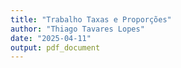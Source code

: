 ```yaml
---
title: "Trabalho Taxas e Proporções"
author: "Thiago Tavares Lopes"
date: "2025-04-11"
output: pdf_document
---
```


